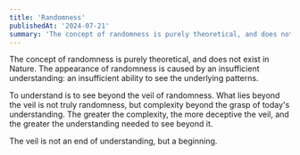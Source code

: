 ```yaml
---
title: 'Randomness'
publishedAt: '2024-07-21'
summary: 'The concept of randomness is purely theoretical, and does not exist in Nature.'
---
```


The concept of randomness is purely theoretical, and does not exist in Nature. The appearance of randomness is caused by an insufficient understanding: an insufficient ability to see the underlying patterns.

To understand is to see beyond the veil of randomness. What lies beyond the veil is not truly randomness, but complexity beyond the grasp of today's understanding. The greater the complexity, the more deceptive the veil, and the greater the understanding needed to see beyond it.

The veil is not an end of understanding, but a beginning.

